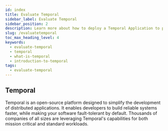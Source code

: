 ```yaml
---
id: index
title: Evaluate Temporal
sidebar_label: Evaluate Temporal
sidebar_position: 2
description: Learn more about how to deploy a Temporal Application to production.
slug: /evaluatetemporal
toc_max_heading_level: 4
keywords:
  - evaluate-temporal
  - temporal
  - what-is-temporal
  - introduction-to-temporal
tags:
  - evaluate-temporal
---
```


## Temporal

Temporal is an open-source platform designed to simplify the development of distributed applications.
It enables developers to build reliable systems faster, while making your software fault-tolerant by default.
Thousands of companies of all sizes are leveraging Temporal's capabilities for both mission critical and standard workloads.
